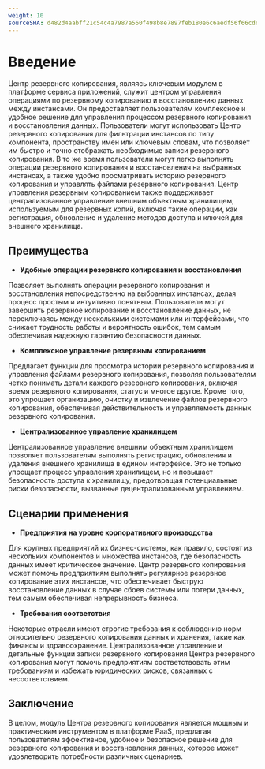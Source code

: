```yaml
---
weight: 10
sourceSHA: d482d4aabff21c54c4a7987a560f498b8e7897feb180e6c6aedf56f66cd618ff
---
```


# Введение

Центр резервного копирования, являясь ключевым модулем в платформе сервиса приложений, служит центром управления операциями по резервному копированию и восстановлению данных между инстансами. Он предоставляет пользователям комплексное и удобное решение для управления процессом резервного копирования и восстановления данных. Пользователи могут использовать Центр резервного копирования для фильтрации инстансов по типу компонента, пространству имен или ключевым словам, что позволяет им быстро и точно отображать необходимые записи резервного копирования. В то же время пользователи могут легко выполнять операции резервного копирования и восстановления на выбранных инстансах, а также удобно просматривать историю резервного копирования и управлять файлами резервного копирования. Центр управления резервным копированием также поддерживает централизованное управление внешним объектным хранилищем, используемым для резервных копий, включая такие операции, как регистрация, обновление и удаление методов доступа и ключей для внешнего хранилища.

## Преимущества

- **Удобные операции резервного копирования и восстановления**

Позволяет выполнять операции резервного копирования и восстановления непосредственно на выбранных инстансах, делая процесс простым и интуитивно понятным. Пользователи могут завершить резервное копирование и восстановление данных, не переключаясь между несколькими системами или интерфейсами, что снижает трудность работы и вероятность ошибок, тем самым обеспечивая надежную гарантию безопасности данных.

- **Комплексное управление резервным копированием**

Предлагает функции для просмотра истории резервного копирования и управления файлами резервного копирования, позволяя пользователям четко понимать детали каждого резервного копирования, включая время резервного копирования, статус и многое другое. Кроме того, это упрощает организацию, очистку и извлечение файлов резервного копирования, обеспечивая действительность и управляемость данных резервного копирования.

- **Централизованное управление хранилищем**

Централизованное управление внешним объектным хранилищем позволяет пользователям выполнять регистрацию, обновления и удаления внешнего хранилища в едином интерфейсе. Это не только упрощает процесс управления хранилищем, но и повышает безопасность доступа к хранилищу, предотвращая потенциальные риски безопасности, вызванные децентрализованным управлением.

## Сценарии применения

- **Предприятия на уровне корпоративного производства**

Для крупных предприятий их бизнес-системы, как правило, состоят из нескольких компонентов и множества инстансов, где безопасность данных имеет критическое значение. Центр резервного копирования может помочь предприятиям выполнять регулярное резервное копирование этих инстансов, что обеспечивает быструю восстановление данных в случае сбоев системы или потери данных, тем самым обеспечивая непрерывность бизнеса.

- **Требования соответствия**

Некоторые отрасли имеют строгие требования к соблюдению норм относительно резервного копирования данных и хранения, такие как финансы и здравоохранение. Централизованное управление и детальные функции записи резервного копирования Центра резервного копирования могут помочь предприятиям соответствовать этим требованиям и избежать юридических рисков, связанных с несоответствием.

## Заключение

В целом, модуль Центра резервного копирования является мощным и практическим инструментом в платформе PaaS, предлагая пользователям эффективное, удобное и безопасное решение для резервного копирования и восстановления данных, которое может удовлетворить потребности различных сценариев.
